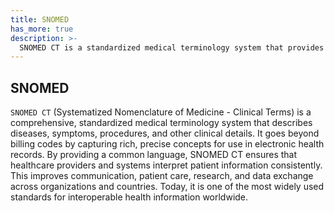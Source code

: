 ```yaml
---
title: SNOMED
has_more: true
description: >-
  SNOMED CT is a standardized medical terminology system that provides precise, consistent codes for diseases, symptoms, and procedures to support accurate electronic health records and data sharing worldwide.
---
```


## SNOMED

`SNOMED CT` (Systematized Nomenclature of Medicine - Clinical Terms) is a comprehensive, standardized medical terminology system that describes diseases, symptoms, procedures, and other clinical details. It goes beyond billing codes by capturing rich, precise concepts for use in electronic health records. By providing a common language, SNOMED CT ensures that healthcare providers and systems interpret patient information consistently. This improves communication, patient care, research, and data exchange across organizations and countries. Today, it is one of the most widely used standards for interoperable health information worldwide.